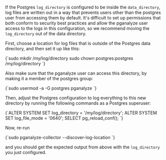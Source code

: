 If the Postgres `log_directory` is configured to be inside the `data_directory`,
log files are written out in a way that prevents users other than the postgres
user from accessing them by default. It's difficult to set up permissions that
both conform to security best practices and allow the pganalyze user access to
the logs in this configuration, so we recommend moving the `log_directory` out
of the data directory.

First, choose a location for log files that is outside of the Postgres data directory,
and then set it up like this:

<CodeBlock language="bash">
{`sudo mkdir /my/log/directory
sudo chown postgres:postgres /my/log/directory
`}
</CodeBlock>

Also make sure that the pganalyze user can access this directory, by making it a member
of the postgres group:

<CodeBlock language="bash">
{`sudo usermod -a -G postgres pganalyze
`}
</CodeBlock>

Then, adjust the Postgres configuration to log everything to this new directory by running
the following commands as a Postgres superuser:

<CodeBlock language="sql">
{`ALTER SYSTEM SET log_directory = '/my/log/directory';
ALTER SYSTEM SET log_file_mode = '0640';
SELECT pg_reload_conf();
`}
</CodeBlock>

Now, re-run

<CodeBlock language="bash">
{`sudo pganalyze-collector --discover-log-location
`}
</CodeBlock>

and you should get the expected output from above with the `log_directory` you just configured.